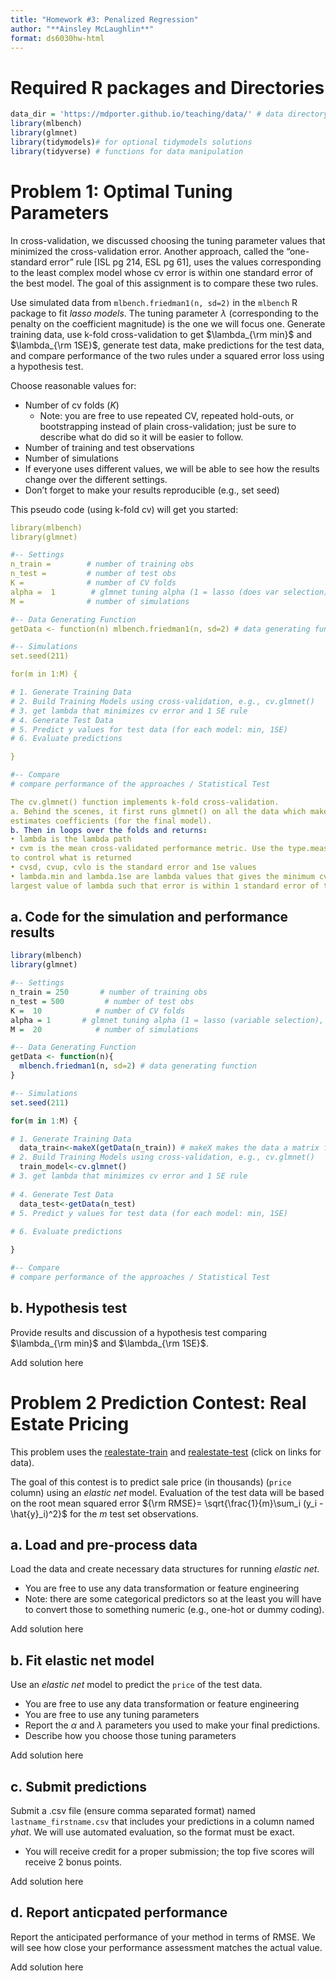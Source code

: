 ```yaml
---
title: "Homework #3: Penalized Regression" 
author: "**Ainsley McLaughlin**"
format: ds6030hw-html
---
```


# Required R packages and Directories {.unnumbered .unlisted}

```r
data_dir = 'https://mdporter.github.io/teaching/data/' # data directory
library(mlbench)
library(glmnet)
library(tidymodels)# for optional tidymodels solutions
library(tidyverse) # functions for data manipulation  
```

# Problem 1: Optimal Tuning Parameters

In cross-validation, we discussed choosing the tuning parameter values that minimized the cross-validation error. Another approach, called the "one-standard error" rule [ISL pg 214, ESL pg 61], uses the values corresponding to the least complex model whose cv error is within one standard error of the best model. The goal of this assignment is to compare these two rules.

Use simulated data from `mlbench.friedman1(n, sd=2)` in the `mlbench` R package to fit *lasso models*. The tuning parameter $\lambda$ (corresponding to the penalty on the coefficient magnitude) is the one we will focus one. Generate training data, use k-fold cross-validation to get $\lambda_{\rm min}$ and $\lambda_{\rm 1SE}$, generate test data, make predictions for the test data, and compare performance of the two rules under a squared error loss using a hypothesis test.


Choose reasonable values for:

- Number of cv folds ($K$)
    - Note: you are free to use repeated CV, repeated hold-outs, or bootstrapping instead of plain cross-validation; just be sure to describe what do did so it will be easier to follow.
- Number of training and test observations
- Number of simulations
- If everyone uses different values, we will be able to see how the results change over the different settings.
- Don't forget to make your results reproducible (e.g., set seed)

This pseudo code (using k-fold cv) will get you started:
```yaml
library(mlbench)
library(glmnet)

#-- Settings
n_train =        # number of training obs
n_test =         # number of test obs
K =              # number of CV folds
alpha =  1        # glmnet tuning alpha (1 = lasso (does var selection), 0 = ridge)
M =              # number of simulations

#-- Data Generating Function
getData <- function(n) mlbench.friedman1(n, sd=2) # data generating function

#-- Simulations
set.seed(211)

for(m in 1:M) {

# 1. Generate Training Data
# 2. Build Training Models using cross-validation, e.g., cv.glmnet()
# 3. get lambda that minimizes cv error and 1 SE rule
# 4. Generate Test Data
# 5. Predict y values for test data (for each model: min, 1SE)
# 6. Evaluate predictions

}

#-- Compare
# compare performance of the approaches / Statistical Test
```

```yaml
The cv.glmnet() function implements k-fold cross-validation.
a. Behind the scenes, it first runs glmnet() on all the data which makes the lambda path and
estimates coefficients (for the final model).
b. Then in loops over the folds and returns:
• lambda is the lambda path
• cvm is the mean cross-validated performance metric. Use the type.measure= argument
to control what is returned
• cvsd, cvup, cvlo is the standard error and 1se values
• lambda.min and lambda.1se are lambda values that gives the minimum cvm and
largest value of lambda such that error is within 1 standard error of the minimum.

```

## a. Code for the simulation and performance results

::: {.callout-note title="Solution"}
```r
library(mlbench)
library(glmnet)

#-- Settings
n_train = 250       # number of training obs
n_test = 500         # number of test obs
K =  10            # number of CV folds
alpha = 1       # glmnet tuning alpha (1 = lasso (variable selection), 0 = ridge)
M =  20            # number of simulations

#-- Data Generating Function
getData <- function(n){
  mlbench.friedman1(n, sd=2) # data generating function
}

#-- Simulations
set.seed(211)

for(m in 1:M) {

# 1. Generate Training Data
  data_train<-makeX(getData(n_train)) # makeX makes the data a matrix format 
# 2. Build Training Models using cross-validation, e.g., cv.glmnet()
  train_model<-cv.glmnet()
# 3. get lambda that minimizes cv error and 1 SE rule
  
# 4. Generate Test Data
  data_test<-getData(n_test)
# 5. Predict y values for test data (for each model: min, 1SE)
  
# 6. Evaluate predictions

}

#-- Compare
# compare performance of the approaches / Statistical Test
```
:::

## b. Hypothesis test

Provide results and discussion of a hypothesis test comparing $\lambda_{\rm min}$ and $\lambda_{\rm 1SE}$.

::: {.callout-note title="Solution"}
Add solution here
:::

# Problem 2 Prediction Contest: Real Estate Pricing

This problem uses the [realestate-train](`r file.path(data_dir, 'realestate-train.csv')`) and [realestate-test](`r file.path(data_dir, 'realestate-test.csv')`) (click on links for data).

The goal of this contest is to predict sale price (in thousands) (`price` column) using an *elastic net* model. Evaluation of the test data will be based on the root mean squared error ${\rm RMSE}= \sqrt{\frac{1}{m}\sum_i (y_i - \hat{y}_i)^2}$ for the $m$ test set observations.


## a. Load and pre-process data

Load the data and create necessary data structures for running *elastic net*.

- You are free to use any data transformation or feature engineering
- Note: there are some categorical predictors so at the least you will have to convert those to something numeric (e.g., one-hot or dummy coding).

::: {.callout-note title="Solution"}
Add solution here
:::

## b. Fit elastic net model

Use an *elastic net* model to predict the `price` of the test data.

- You are free to use any data transformation or feature engineering
- You are free to use any tuning parameters
- Report the $\alpha$ and $\lambda$ parameters you used to make your final predictions.
- Describe how you choose those tuning parameters

::: {.callout-note title="Solution"}
Add solution here
:::

## c. Submit predictions

Submit a .csv file (ensure comma separated format) named `lastname_firstname.csv` that includes your predictions in a column named *yhat*. We will use automated evaluation, so the format must be exact.

- You will receive credit for a proper submission; the top five scores will receive 2 bonus points.

::: {.callout-note title="Solution"}
Add solution here
:::

## d. Report anticpated performance

Report the anticipated performance of your method in terms of RMSE. We will see how close your performance assessment matches the actual value. 

::: {.callout-note title="Solution"}
Add solution here
:::
